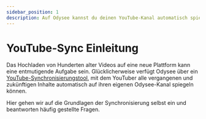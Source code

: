 ---
sidebar_position: 1
description: Auf Odysee kannst du deinen YouTube-Kanal automatisch spiegeln, hier zeigen wir dir, wie das geht.
---

# YouTube-Sync Einleitung

Das Hochladen von Hunderten alter Videos auf eine neue Plattform kann eine entmutigende Aufgabe sein. Glücklicherweise verfügt Odysee über ein [YouTube-Synchronisierungstool](https://odysee.com/$/youtube?reset_scroll=youtube&new_channel=true), mit dem YouTuber alle vergangenen und zukünftigen Inhalte automatisch auf ihren eigenen Odysee-Kanal spiegeln können.

Hier gehen wir auf die Grundlagen der Synchronisierung selbst ein und beantworten häufig gestellte Fragen.
